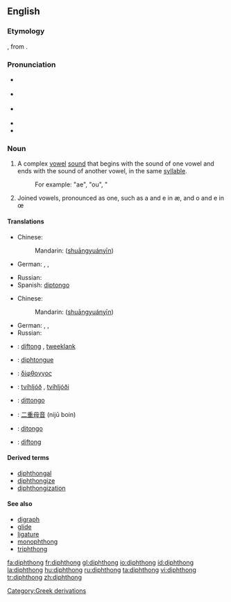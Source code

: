 {{was wotd|2006|September|17}}
==English==
{{wikipedia}}

===Etymology===
{{etyl|fr}} {{term|diphtongue|lang=fr}}, from {{etyl|grc}} {{term|sc=polytonic|δίφθογγος|tr=diphthongos||two sounds|lang=grc}}.

===Pronunciation===
* {{a|UK}} {{IPA|/ˈdɪfθɒŋ/|/ˈdɪpθɒŋ/}}
* {{a|US}} {{IPA|/ˈdɪfθɔŋ/|/ˈdɪpθɔŋ/}}
* {{i-c|[[w:Canadian English|CA]]; US, in accents with the [[cot-caught merger]]}} {{IPA|/ˈdɪfθɑŋ/|/ˈdɪpθɑŋ/}}
* {{Audio|en-ca-diphthong.ogg|Audio (CA)}}
* {{audio|en-us-diphthong.ogg|Audio (US)}}

===Noun===
{{en-noun}}

# {{phonetics}} A complex [[vowel]] [[sound]] that begins with the sound of one vowel and ends with the sound of another vowel, in the same [[syllable]].
#: For example: "ae", "ou", "
# Joined vowels, pronounced as one, such as a and e in æ, and o and e in œ

====Translations====
{{trans-top|a complex vowel sound}}
* Chinese:
*: Mandarin: {{zh-ts|[[雙]][[元音]]|[[双]][[元音]]}} ([[shuāng]][[yuán]][[yīn]])
* German: {{t-|de|Diphthong|m}}, {{t+|de|Doppellaut|m}}, {{t+|de|Zwielaut|m}}
{{trans-mid}}
* Russian: {{t+|ru|дифтонг|m|tr=diftóng|sc=Cyrl}}
* Spanish: [[diptongo]] {{m}}
{{trans-bottom}}

{{trans-top|joined vowels pronounced as one}}
* Chinese:
*: Mandarin: {{zh-ts|[[雙]][[元音]]|[[双]][[元音]]}} ([[shuāng]][[yuán]][[yīn]])
{{trans-mid}}
* German: {{t-|de|Diphthong|m}}, {{t+|de|Doppellaut|m}}, {{t+|de|Zwielaut|m}}
* Russian: {{t+|ru|дифтонг|m|tr=diftóng|sc=Cyrl}}
{{trans-bottom}}

{{ttbc-top}}
* {{ttbc|Dutch}}: [[diftong]] {{c}}, [[tweeklank]] {{m}}
* {{ttbc|French}}: [[diphtongue]] {{f}}
* {{ttbc|Greek}}: [[δίφθογγος]] {{f}}
* {{ttbc|Icelandic}}: [[tvíhljóð]] {{n}}, [[tvíhljóði]] {{m}}
{{trans-mid}}
* {{ttbc|Italian}}: [[dittongo]] {{m}}
* {{ttbc|Japanese}}: [[二重母音]] (nijū boin)
* {{ttbc|Portuguese}}: [[ditongo]] {{m}}
* {{ttbc|Swedish}}: [[diftong]]
{{trans-bottom}}

====Derived terms====
* [[diphthongal]]
* [[diphthongize]]
* [[diphthongization]]

====See also====
* [[digraph]]
* [[glide]]
* [[ligature]]
* [[monophthong]]
* [[triphthong]]

[[Category:Greek derivations]]

[[fa:diphthong]]
[[fr:diphthong]]
[[gl:diphthong]]
[[io:diphthong]]
[[id:diphthong]]
[[la:diphthong]]
[[hu:diphthong]]
[[ru:diphthong]]
[[ta:diphthong]]
[[vi:diphthong]]
[[tr:diphthong]]
[[zh:diphthong]]